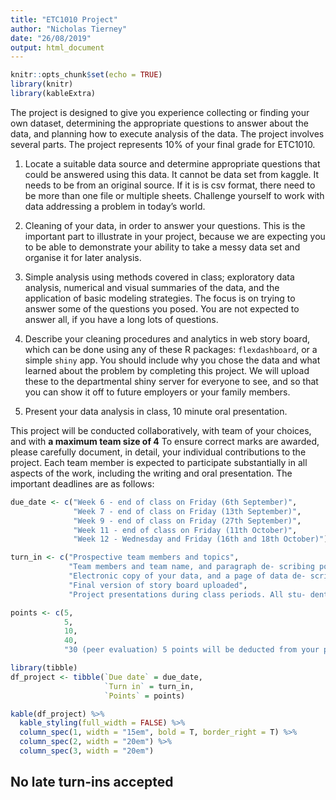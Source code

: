 ```yaml
---
title: "ETC1010 Project"
author: "Nicholas Tierney"
date: "26/08/2019"
output: html_document
---
```


```r
knitr::opts_chunk$set(echo = TRUE)
library(knitr)
library(kableExtra)
```

The project is designed to give you experience collecting or finding your own dataset, determining the
appropriate questions to answer about the data, and planning how to execute analysis of the data.  The project involves several parts. The project represents 10\% of your final grade for ETC1010.

1. Locate a suitable data source and determine appropriate questions that could be answered using this data. It cannot be data set from kaggle. It needs to be from an original source. If it is is csv format, there need to be more than one file or multiple sheets. Challenge yourself to work with data addressing a problem in today's world.

2. Cleaning of your data, in order to answer your questions. This is the important part to illustrate in your project, because we are expecting you to be able to demonstrate your ability to take a messy data set and organise it for later analysis.

3. Simple analysis using methods covered in class; exploratory data analysis, numerical and visual summaries of the data, and the application of basic modeling strategies. The focus is on trying to answer some of the questions you posed. You are not expected to answer all, if you have a long lots of questions. 

4. Describe your cleaning procedures and analytics in web story board, which can be done using any of these R packages:  `flexdashboard`, or a simple `shiny` app. You  should include why you chose the data and what learned about the problem by completing this project. We will upload these to the departmental shiny server for everyone to see, and so that you can show it off to future employers or your family members.

5.  Present your data analysis in class,  10 minute oral presentation.

This project will be conducted collaboratively, with team of your choices, and with  **a maximum team size of 4** To ensure correct marks are awarded, please carefully document, in detail, your individual contributions to the project. Each team member is expected to participate substantially in all aspects of the work, including the writing and oral presentation. The important deadlines are as follows: 

```r
due_date <- c("Week 6 - end of class on Friday (6th September)",
              "Week 7 - end of class on Friday (13th September)", 
              "Week 9 - end of class on Friday (27th September)", 
              "Week 11 - end of class on Friday (11th October)", 
              "Week 12 - Wednesday and Friday (16th and 18th October)")

turn_in <- c("Prospective team members and topics",
             "Team members and team name, and paragraph de- scribing possible data sets, with links to the data sources.",
             "Electronic copy of your data, and a page of data de- scription, and cleaning done, or needing to be done.",
             "Final version of story board uploaded",
             "Project presentations during class periods. All stu- dents are expected to attend, and points will be de- ducted for non-attendance.")

points <- c(5,
            5,
            10,
            40,
            "30 (peer evaluation) 5 points will be deducted from your presenta- tion score if you do not attend for the entire class, and 5 points if you skip the class where you did not present.")

library(tibble)
df_project <- tibble(`Due date` = due_date,
                     `Turn in` = turn_in,
                     `Points` = points)

```

```r
kable(df_project) %>%
  kable_styling(full_width = FALSE) %>%
  column_spec(1, width = "15em", bold = T, border_right = T) %>%
  column_spec(2, width = "20em") %>%
  column_spec(3, width = "20em")
```


## No late turn-ins accepted
